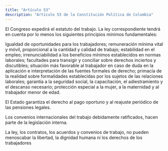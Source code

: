 ```yaml
---
title: "Artículo 53"
description: "Artículo 53 de la Constitución Política de Colombia"
---
```

El Congreso expedirá el estatuto
del trabajo. La ley correspondiente tendrá en cuenta por lo menos los siguientes principios mínimos
fundamentales:

Igualdad de oportunidades para los trabajadores; remuneración mínima vital y móvil, proporcional a la cantidad y calidad de trabajo; estabilidad en
el empleo; irrenunciabilidad a los beneficios mínimos establecidos en normas laborales; facultades
para transigir y conciliar sobre derechos inciertos
y discutibles; situación más favorable al trabajador
en caso de duda en la aplicación e interpretación
de las fuentes formales de derecho; primacía de la
realidad sobre formalidades establecidas por los
sujetos de las relaciones laborales; garantía a la seguridad social, la capacitación, el adiestramiento y
el descanso necesario; protección especial a la mujer, a la maternidad y al trabajador menor de edad.

El Estado garantiza el derecho al pago oportuno
y al reajuste periódico de las pensiones legales.

Los convenios internacionales del trabajo debidamente ratificados, hacen parte de la legislación
interna.

La ley, los contratos, los acuerdos y convenios
de trabajo, no pueden menoscabar la libertad, la
dignidad humana ni los derechos de los trabajadores